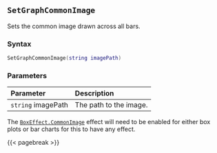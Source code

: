 ## `SetGraphCommonImage`

Sets the common image\index{images!bar backgrounds} drawn across all bars.

### Syntax {-}

``` .lua
SetGraphCommonImage(string imagePath)
```

### Parameters {-}

**Parameter** | **Description**
| :-- | :-- |
| `string` imagePath | The path to the image. |

::: {.callout-note}
The [`BoxEffect.CommonImage`](#boxeffect) effect will need to be enabled for either box plots or bar charts for this to have any effect.
:::

{{< pagebreak >}}